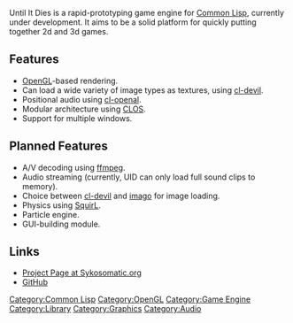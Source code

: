 Until It Dies is a rapid-prototyping game engine for [[Common Lisp]], currently under development.
It aims to be a solid platform for quickly putting together 2d and 3d games.

== Features ==
* [[OpenGL]]-based rendering.
* Can load a wide variety of image types as textures, using [[cl-devil]].
* Positional audio using [[cl-openal]].
* Modular architecture using [[CLOS]].
* Support for multiple windows.

== Planned Features ==
* A/V decoding using [[ffmpeg]].
* Audio streaming (currently, UID can only load full sound clips to memory).
* Choice between [[cl-devil]] and [[imago]] for image loading.
* Physics using [[SquirL]].
* Particle engine.
* GUI-building module.

== Links ==
* [http://redmine.sykosomatic.org/projects/uid Project Page at Sykosomatic.org]
* [http://github.com/sykopomp/until-it-dies GitHub]

[[Category:Common Lisp]]
[[Category:OpenGL]]
[[Category:Game Engine]]
[[Category:Library]]
[[Category:Graphics]]
[[Category:Audio]]
